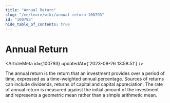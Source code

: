 ```yaml
---
title: "Annual Return"
slug: "/en/learn/wiki/annual-return-100793"
id: "100793"
hide_table_of_contents: true
---
```



# Annual Return

<ArticleMeta id={100793} updatedAt={'2023-09-26 13:58:51'} />
<div className='border-solid border-b border-t-0 my-4 border-[var(--ifm-color-gray-300)]' />

The annual return is the return that an investment provides over a period of time, expressed as a time-weighted annual percentage. Sources of returns can include dividends, returns of capital and capital appreciation. The rate of annual return is measured against the initial amount of the investment and represents a geometric mean rather than a simple arithmetic mean.
